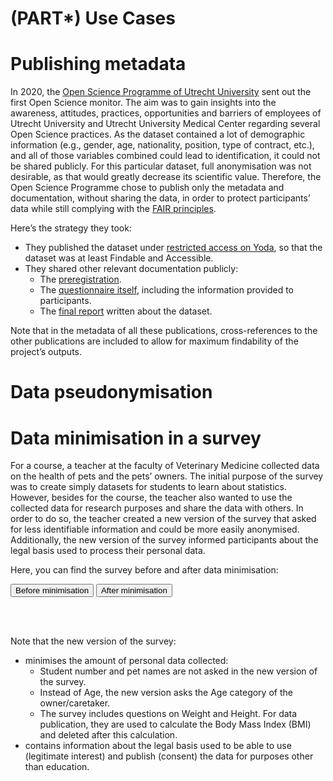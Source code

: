 # (PART\*) Use Cases

# Publishing metadata {#open-science-questionnaire}

In 2020, the 
<a href = "https://www.uu.nl/en/research/open-science" target = "_blank">Open 
Science Programme of Utrecht University</a> sent out the first 
Open Science monitor. The aim was to gain insights into the awareness, 
attitudes, practices, opportunities and barriers of employees of Utrecht 
University and Utrecht University Medical Center regarding several Open 
Science practices. As the dataset contained a lot of demographic information 
(e.g., gender, age, nationality, position, type of contract, etc.), and all of 
those variables combined could lead to identification, it could not be shared 
publicly. For this particular dataset, full anonymisation was not desirable, 
as that would greatly decrease its scientific value. Therefore, the Open Science 
Programme chose to publish only the metadata and documentation, without sharing 
the data, in order to protect participants’ data while still complying with the
<a href = "https://www.uu.nl/en/research/research-data-management/guides/how-to-make-your-data-fair" target = "_blank">FAIR principles</a>. 

Here’s the strategy they took:

- They published the dataset under 
<a href = "https://doi.org/10.24416/UU01-3L9K99" target = "_blank">restricted 
access on Yoda</a>, so that the dataset was at least Findable and Accessible.
- They shared other relevant documentation publicly:
  - The <a href = "https://doi.org/10.5281/zenodo.5727106" target = "_blank">preregistration</a>.
  - The <a href = "https://doi.org/10.5281/zenodo.5727057" target = "_blank">questionnaire itself</a>, 
  including the information provided to participants.
  - The <a href = "https://doi.org/10.5281/zenodo.5725177" target = "_blank">final report</a> 
  written about the dataset.

Note that in the metadata of all these publications, cross-references to the 
other publications are included to allow for maximum findability of the 
project’s outputs.

# Data pseudonymisation {#youth-pseudonymisation}

# Data minimisation in a survey {#pet-survey}

For a course, a teacher at the faculty of Veterinary Medicine collected data on 
the health of pets and the pets’ owners. The initial purpose of the survey was 
to create simply datasets for students to learn about statistics. However, 
besides for the course, the teacher also wanted to use the collected data for 
research purposes and share the data with others. In order to do so, the teacher 
created a new version of the survey that asked for less identifiable information 
and could be more easily anonymised. Additionally, the new version of the survey 
informed participants about the legal basis used to process their personal data. 

Here, you can find the survey before and after data minimisation:

<button class = "button" role = "button" name="Before" onclick="window.open('https://utrechtuniversity.github.io/dataprivacyhandbook/assets/Use-case-minimisation-Before.pdf','_blank');">Before minimisation</button>
<button class = "button" role = "button" name="After" onclick="window.open('https://utrechtuniversity.github.io/dataprivacyhandbook/assets/Use-case-minimisation-After.pdf','_blank');">After minimisation</button>

<br><br>
  
Note that the new version of the survey:

- minimises the amount of personal data collected:
  - Student number and pet names are not asked in the new version of the survey.
  - Instead of Age, the new version asks the Age category of  the owner/caretaker.
  - The survey includes questions on Weight and Height. For data publication, 
  they are used to calculate the Body Mass Index (BMI) and deleted after this 
  calculation.
- contains information about the legal basis used to be able to use (legitimate 
interest) and publish (consent) the data for purposes other than education.
